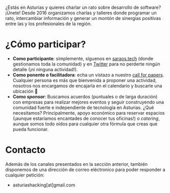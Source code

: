 

¿Estás en Asturias y quieres charlar un rato sobre desarrollo de software?
¡Únete! Desde 2016 organizamos charlas y talleres donde programar un rato,
intercambiar información y generar un montón de sinergias positivas entre las y
los profesionales de la región.

# ¿Cómo participar?

- **Como participante**: simplemente, síguenos en [saraos.tech][saraos] (donde
  gestionamos toda la comunidad) y en [Twitter][twitter] para no perderte ningún
  detalle (¡ni ninguna actividad!).
- **Como ponente o facilitadora**: echa un vistazo a nuestro [call for
  papers][c4p]. Cualquier persona es más que bienvenida a proponer una
  actividad, nosotros nos encargamos de encajarla en el calendario y buscarle
  una ubicación 🙂
- **Como _sponsor_**: Buscamos acuerdos (puntuales o de larga duración) con
  empresas para realizar mejores eventos y seguir construyendo una comunidad
  fuerte e independiente de tecnología en Asturias. ¿Qué necesitamos?
  Principalmente, apoyo económico para reservar espacios (¡aunque estaríamos
  encantades de conocer tus oficinas!) o _catering_, aunque somos todo oídos
  para cualquier otra fórmula que creas que pueda funcionar.

# Contacto

Además de los canales presentados en la sección anterior, también disponemos de
una dirección de correo eléctronico para poder responder a cualquier petición:

- asturiashacking[at]gmail.com

[saraos]: https://saraos.tech/@asturiashacking
[twitter]: https://twitter.com/asturiashacking
[c4p]: https://saraos.tech/@asturiashacking/cfp
